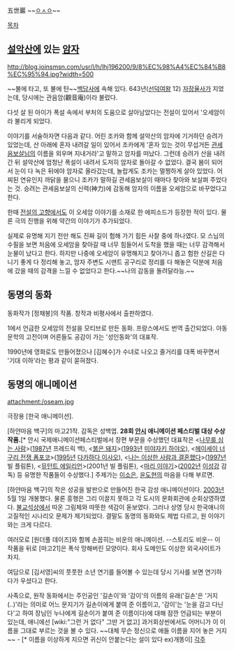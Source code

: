 五世巖
~~[[ㅇㅅㅇ]]~~

[[목차]]
== [[설악산]]에 있는 [[암자]] ==
http://blog.joinsmsn.com/usr/l/h/lhj196200/9/8%EC%98%A4%EC%84%B8%EC%95%94.jpg?width=500

~~불에 타고, 또 불에 탄~~[[백담사]]에 속해 있다. 643년([[선덕여왕]] 12) [[자장율사]]가 지었는데, 당시에는 관음암(觀音庵)이라 불렀다.

다섯 살 된 아이가 폭설 속에서 부처의 도움으로 살아남았다는 전설이 있어서 '오세암이라 불리게 되었다.

이야기를 서술하자면 다음과 같다. 어린 조카와 함께 설악산의 암자에 기거하던 승려가 있었는데, 산 아래에 혼자 내려갈 일이 있어서 조카에게 '혼자 있는 것이 무섭거든 [[관세음보살]]님의 이름을 외우며 지내거라'고 말하고 암자를 떠났다. 그런데 승려가 산을 내려간 뒤 설악산에 엄청난 폭설이 내려서 도저히 암자로 돌아갈 수 없었다. 결국 봄이 되어서 눈이 다 녹은 뒤에야 암자로 올라갔는데, 놀랍게도 조카는 멀쩡하게 살아 있었다. 어찌된 연유인지 까닭을 물으니 조카가 말하길 관세음보살이 때마다 찾아와 보살펴 주었다는 것. 승려는 관세음보살의 신력(神力)에 감동해 암자의 이름을 오세암으로 바꾸었다고 한다.

한때 [[전설의 고향]]에서도 이 오세암 이야기를 소재로 한 에피소드가 등장한 적이 있다. 물론 극의 진행을 위해 약간의 이야기가 추가되었다.

실제로 유명해 지기 전만 해도 진짜 길이 험해 가기 힘든 사찰 중에 하나였다. 모 스님의 수필을 보면 처음에 오세암을 찾아갈 때 너무 힘들어서 도착을 했을 때는 너무 감격해서 눈물이 났다고 한다. 하지만 나중에 오세암이 유명해지고 찾아가니 좁고 험한 산길은 다니기 좋게 다 정리해 놓고, 암자 주변도 시맨트 공구리로 정리를 다 해놓은 덕분에 처음에 갔을 때의 감격을 느낄 수 없었다고 한다.~~나의 감동을 돌려달라능.~~ 
== 동명의 동화 ==
동화작가 [정채봉]의 작품. 창작과 비평사에서 출판하였다.

1에서 언급한 오세암의 전설을 모티브로 만든 동화. 프랑스에서도 번역 출간되었다. 아동문학의 고전이며 어른들도 공감이 가는 '성인동화'의 대표작.

1990년에 영화로도 만들어졌으나 [김혜수]가 수녀로 나오고 줄거리를 대폭 바꾸면서 '기대 이하'라는 평과 같이 묻혀졌다.
== 동명의 애니메이션 ==
attachment:/oseam.jpg

극장용 [한국 애니메이션].

[하얀마음 백구]의 마고21작. 감독은 성백엽. '''28회 [[안시]] 애니메이션 페스티벌 대상 수상작품.'''[* 안시 국제애니메이션페스티벌에서 장편 부문을 수상했던 대표작은 <[[나무를 심는 사람]]>([[1987년]] 프레드릭 백), <[[붉은 돼지]]>([[1993년]] [[미야자키 하야오]]), <[[헤이세이 너구리 전쟁 폼포코]]>([[1995년]] [[다카하다 이사오]]), <[[나는 이상한 사람과 결혼했다]]>([[1997년]] 빌 플림톤), <[[뮤턴트 에일리언]]>(2001년 빌 플림톤), <[[마리 이야기]]>([[2002년]] [[이성강]] 감독) 등 유명한 작품들이 수상했다.] 주제가는 [[이소은]], [[윤도현]]의 마음을 다해 부르면.

[하얀마음 백구]의 작은 성공을 발판으로 만들어진 한국 감성 애니메이션이다. [[2003년]] 5월 1일 개봉했다. 물론 흥행은 그리 이끌지 못하고 각 도시의 문화회관에 순회상영하였다. [[불교]]석상에서 따온 그림체와 따뜻한 색감이 돋보였다. 그러나 상영 당시 한국애니의 고질적인 시나리오 문제가 제기되었다. 결말도 동명의 동화와도 제법 다르고, 원 이야기와는 크게 다르다. 

여러모로 [원더풀 데이즈]와 함께 손꼽히는 비운의 애니메이션. --스토리도 비운-- 이 작품을 뒤로 [마고21]은 폭삭 망해버린 모양이다. 회사 도메인도 이상한 외국사이트가 차지. 

여담으로 [김서영]씨의 풋풋한 소년 연기를 들어볼 수 있는데 당시 기사를 보면 연기하다가 우셨다고 한다.

사족으로, 원작 동화에서는 주인공인 '길손이'와 '감이'의 이름의 유래('길손'은 '거지(..)'라는 의미로 어느 문지기가 길손이에게 붙여 준 이름이고, '감이'는 '눈을 감고 다닌다'고 하여 장님인 누나에게 길손이가 붙여 준 이름이다)에 대해 잠깐 언급되는 부분이 있는데, 애니에선 [wiki:"그런 거 없다" 그딴 거 없고] 과거회상씬에서도 어머니가 이 이름을 그대로 부르는 것을 볼 수 있다. ~~대체 무슨 정신으로 애들 이름을 지어 놓은 거지~~ - [* 이름을 이상하게 지으면 귀신이 안붙는다는 설이 있다 ex)개똥이]
[[각주]]
